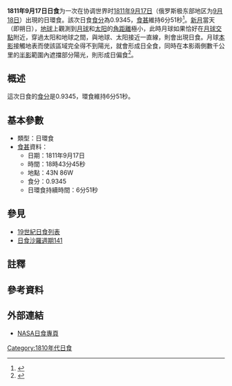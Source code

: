 {{Infobox Solar eclipse
| Year        = 1811
| Month       = 9
| Day         = 17
| Type        = 日環食
| Image       = SE1811Sep17A.gif
| Image size  = 200px
| Image intro = 1811年9月17日日環食路徑圖
  <!--   日食資料   -->
| Gamma       = 0.6798
| Mag         = 0.9345
| Saros       = [[日食沙羅週期141|141]]
| Saros total = 
| Saros seq   = 
  <!--     食甚     -->
| Duration    = 6分51秒
| Location    = 
| Coords      = 
| Width       = 330公里
  <!--   開始時間   -->
| Partial     = 
| Start type  = 
| Centre      = 
| Greatest    = 18:43:45
  <!--     倒數     -->
| hour        = 18
| minute      = 43
| second      = 45
| Duration_s  = 
}}
'''1811年9月17日日食'''为一次在协调世界时[[1811年|1811年]][[9月17日|9月17日]]（俄罗斯极东部地区为[[9月18日|9月18日]]）出現的日環食。該次日食[[食分|食分]]為0.9345，[[食甚|食甚]]維持6分51秒<ref name="nasa_catalog_list">{{cite web |url=http://eclipse.gsfc.nasa.gov/SEcat5/SE1801-1900.html |title=Catalog of Solar Eclipses: 1801 to 1900 |language=en |publisher=[[NASA|NASA]] |accessdate=2009-07-26 |archiveurl=https://web.archive.org/web/20150112204733/http://eclipse.gsfc.nasa.gov/SEcat5/SE1801-1900.html |archivedate=2015-01-12 |deadurl=no }}</ref>。[[新月|新月]]當天（即朔日），[[地球|地球]]上觀測到[[月球|月球]]和[[太阳|太阳]]的[[角距離|角距離]]極小，此時月球如果恰好在[[月球交點|月球交點]]附近，穿過太阳和地球之間，與地球、太阳接近一直線，則會出現日食。月球[[本影|本影]]接觸地表而使該區域完全得不到陽光，就會形成日全食，同時在本影兩側數千公里的[[半影|半影]]範圍內遮擋部分陽光，則形成日偏食<ref name="astron">{{cite web |author=樊忠玉 |title=日（月）食 |url=http://www.astron.ac.cn/bencandy-51-1630-1.htm |publisher=中国天文科普网 |archiveurl=https://web.archive.org/web/20140917080048/http://www.astron.ac.cn/bencandy-51-1630-1.htm |archivedate=2014-09-17 |deadurl=no |date=2010-01-23 |accessdate=2015-08-04 |language=zh-cn }}</ref>。

== 概述 ==
這次日食的[[食分|食分]]是0.9345，環食維持6分51秒。

== 基本參數 ==
{{NoteUTC}}
* 類型：日環食
*[[食甚|食甚]]資料：
** 日期：1811年9月17日
** 時間：18時43分45秒 
** 地點：43N 86W
** 食分：0.9345
** 日環食持續時間：6分51秒

== 參見 ==
{{日食主題}}
* [[19世紀日食列表|19世紀日食列表]]
* [[日食沙羅週期141|日食沙羅週期141]]

== 註釋 ==
{{NoteFoot}}

== 參考資料 ==
{{reflist}}

== 外部連結 ==
* [http://eclipse.gsfc.nasa.gov/solar.html NASA日食專頁]{{Wayback|url=http://eclipse.gsfc.nasa.gov/solar.html |date=20190108200537 }}{{en icon}}

{{日食}}

[[Category:1810年代日食|Category:1810年代日食]]

{{Eclipse-stub}}